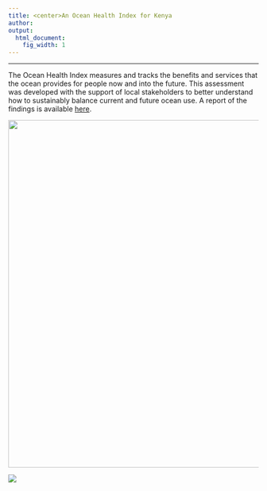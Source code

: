 ```yaml
---
title: <center>An Ocean Health Index for Kenya
author:  
output:
  html_document:
    fig_width: 1
---
```


----

The Ocean Health Index measures and tracks the benefits and services that the ocean provides for people now and into the future. This assessment was developed with the support of local stakeholders to better understand how to sustainably balance current and future ocean use. A report of the findings is available [here](https://github.com/OHI-Science/ken/master/region2017/reports).


<center><img src="images/school_fish_NOAA_David Burdick.jpg" width="700px"></center>  

[![](images/ohi-logo.png)](http://ohi-science.org)
